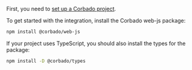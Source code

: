 First, you need to [set up a Corbado project](/corbado-complete/overview/getting-started).

To get started with the integration, install the Corbado web-js package:

```bash
npm install @corbado/web-js
```

If your project uses TypeScript, you should also install the types for the package:

```bash
npm install -D @corbado/types
```